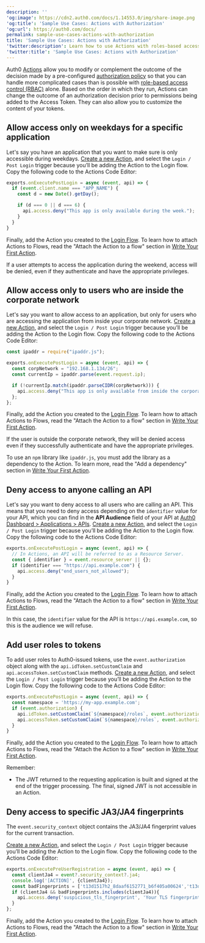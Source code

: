 ```yaml
---
description: ''
'og:image': https://cdn2.auth0.com/docs/1.14553.0/img/share-image.png
'og:title': 'Sample Use Cases: Actions with Authorization'
'og:url': https://auth0.com/docs/
permalink: sample-use-cases-actions-with-authorization
title: 'Sample Use Cases: Actions with Authorization'
'twitter:description': Learn how to use Actions with roles-based access control (RBAC).
'twitter:title': 'Sample Use Cases: Actions with Authorization'
---
```

Auth0 [Actions](/docs/customize/actions) allow you to modify or complement the outcome of the decision made by a pre-configured [authorization policy](/docs/manage-users/access-control/authorization-policies) so that you can handle more complicated cases than is possible with [role-based access control (RBAC)](/docs/manage-users/access-control/rbac) alone. Based on the order in which they run, Actions can change the outcome of an authorization decision prior to permissions being added to the <Tooltip tip="Access Token: Authorization credential, in the form of an opaque string or JWT, used to access an API." cta="View Glossary" href="/docs/glossary?term=Access+Token">Access Token</Tooltip>. They can also allow you to customize the content of your tokens.

## Allow access only on weekdays for a specific application

Let's say you have an application that you want to make sure is only accessible during weekdays. [Create a new Action](/docs/customize/actions/write-your-first-action), and select the `Login / Post Login` trigger because you’ll be adding the Action to the Login flow. Copy the following code to the Actions Code Editor:

```js lines
exports.onExecutePostLogin = async (event, api) => {
  if (event.client.name === "APP_NAME") {
    const d = new Date().getDay();

    if (d === 0 || d === 6) {
      api.access.deny("This app is only available during the week.");
    }
  }
}
```

Finally, add the Action you created to the [Login Flow](https://manage.auth0.com/#/actions/flows/login/). To learn how to attach Actions to Flows, read the "Attach the Action to a flow" section in [Write Your First Action](/docs/customize/actions/write-your-first-action).

If a user attempts to access the application during the weekend, access will be denied, even if they authenticate and have the appropriate privileges.

## Allow access only to users who are inside the corporate network

Let's say you want to allow access to an application, but only for users who are accessing the application from inside your corporate network. [Create a new Action](/docs/customize/actions/write-your-first-action), and select the `Login / Post Login` trigger because you’ll be adding the Action to the Login flow. Copy the following code to the Actions Code Editor:

```js lines
const ipaddr = require("ipaddr.js");

exports.onExecutePostLogin = async (event, api) => {
  const corpNetwork = "192.168.1.134/26";
  const currentIp = ipaddr.parse(event.request.ip);

  if (!currentIp.match(ipaddr.parseCIDR(corpNetwork))) {
    api.access.deny("This app is only available from inside the corporate network.");
  };
};
```

Finally, add the Action you created to the [Login Flow](https://manage.auth0.com/#/actions/flows/login/). To learn how to attach Actions to Flows, read the "Attach the Action to a flow" section in [Write Your First Action](/docs/customize/actions/write-your-first-action).

If the user is outside the corporate network, they will be denied access even if they successfully authenticate and have the appropriate privileges.

<Callout icon="file-lines" color="#0EA5E9" iconType="regular">

To use an `npm` library like `ipaddr.js`, you must add the library as a dependency to the Action. To learn more, read the "Add a dependency" section in [Write Your First Action](/docs/customize/actions/write-your-first-action).

</Callout>

## Deny access to anyone calling an API

Let's say you want to deny access to all users who are calling an API. This means that you need to deny access depending on the `identifier` value for your API, which you can find in the **API <Tooltip tip="Audience: Unique identifier of the audience for an issued token. Named aud in a token, its value contains the ID of either an application (Client ID) for an ID Token or an API (API Identifier) for an Access Token." cta="View Glossary" href="/docs/glossary?term=Audience">Audience</Tooltip>** field of your API at [Auth0 Dashboard > Applications > APIs](https://manage.auth0.com/#/apis). [Create a new Action](/docs/customize/actions/write-your-first-action), and select the `Login / Post Login` trigger because you’ll be adding the Action to the Login flow. Copy the following code to the Actions Code Editor:

```js lines
exports.onExecutePostLogin = async (event, api) => {
  // In Actions, an API will be referred to as a Resource Server.
  const { identifier } = event.resource_server || {};
  if (identifier === "https://api.example.com") {
    api.access.deny("end_users_not_allowed");
  }
}
```

Finally, add the Action you created to the [Login Flow](https://manage.auth0.com/#/actions/flows/login/). To learn how to attach Actions to Flows, read the "Attach the Action to a flow" section in [Write Your First Action](/docs/customize/actions/write-your-first-action).

In this case, the `identifier` value for the API is `https://api.example.com`, so this is the audience we will refuse.

## Add user roles to tokens

To add user roles to Auth0-issued tokens, use the `event.authorization` object along with the `api.idToken.setCustomClaim` and `api.accessToken.setCustomClaim` methods. [Create a new Action](/docs/customize/actions/write-your-first-action), and select the `Login / Post Login` trigger because you’ll be adding the Action to the Login flow. Copy the following code to the Actions Code Editor:

```js lines
exports.onExecutePostLogin = async (event, api) => {
  const namespace = 'https://my-app.example.com';
  if (event.authorization) {
    api.idToken.setCustomClaim(`${namespace}/roles`, event.authorization.roles);
    api.accessToken.setCustomClaim(`${namespace}/roles`, event.authorization.roles);
  }
}
```

Finally, add the Action you created to the [Login Flow](https://manage.auth0.com/#/actions/flows/login/). To learn how to attach Actions to Flows, read the "Attach the Action to a flow" section in [Write Your First Action](/docs/customize/actions/write-your-first-action).

Remember:

* The <Tooltip tip="JSON Web Token (JWT): Standard ID Token format (and often Access Token format) used to represent claims securely between two parties." cta="View Glossary" href="/docs/glossary?term=JWT">JWT</Tooltip> returned to the requesting application is built and signed at the end of the trigger processing. The final, signed JWT is not accessible in an Action.

## Deny access to specific JA3/JA4 fingerprints

The `event.security_context` object contains the JA3/JA4 fingerprint values for the current transaction.

[Create a new Action](/docs/customize/actions/write-your-first-action), and select the `Login / Post Login` trigger because you’ll be adding the Action to the Login flow. Copy the following code to the Actions Code Editor:

```js lines
exports.onExecutePreUserRegistration = async (event, api) => {
  const clientJa4 = event?.security_context?.ja4;
  console.log('[ACTION]', {clientJa4});
  const badFingerprints = ['t13d1517h2_8daaf6152771_b6f405a00624','t13d1516h2_8daaf6152771_d8a2da3f94cd'];
  if (clientJa4 && badFingerprints.includes(clientJa4)){
    api.access.deny('suspicious_tls_fingerprint', 'Your TLS fingerprint has been flagged as suspicious');
  }
};
```

Finally, add the Action you created to the [Login Flow](https://manage.auth0.com/#/actions/flows/login/). To learn how to attach Actions to Flows, read the "Attach the Action to a flow" section in [Write Your First Action](/docs/customize/actions/write-your-first-action).